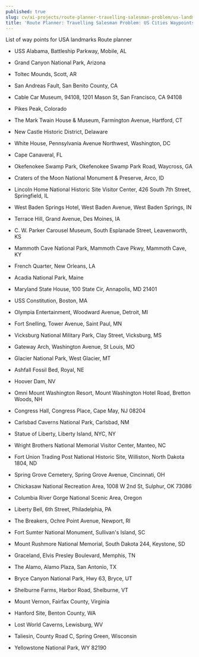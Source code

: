 ```yaml
---
published: true
slug: cv/ai-projects/route-planner-travelling-salesman-problem/us-landmarks-waypoints
title: 'Route Planner: Travelling Salesman Problem: US Cities Waypoints'
---
```


List of way points for USA landmarks Route planner

-   USS Alabama, Battleship Parkway, Mobile, AL

-   Grand Canyon National Park, Arizona

-   Toltec Mounds, Scott, AR

-   San Andreas Fault, San Benito County, CA

-   Cable Car Museum, 94108, 1201 Mason St, San Francisco, CA 94108

-   Pikes Peak, Colorado

-   The Mark Twain House & Museum, Farmington Avenue, Hartford, CT

-   New Castle Historic District, Delaware

-   White House, Pennsylvania Avenue Northwest, Washington, DC

-   Cape Canaveral, FL

-   Okefenokee Swamp Park, Okefenokee Swamp Park Road, Waycross, GA

-   Craters of the Moon National Monument & Preserve, Arco, ID

-   Lincoln Home National Historic Site Visitor Center, 426 South 7th Street, Springfield, IL

-   West Baden Springs Hotel, West Baden Avenue, West Baden Springs, IN

-   Terrace Hill, Grand Avenue, Des Moines, IA

-   C. W. Parker Carousel Museum, South Esplanade Street, Leavenworth, KS

-   Mammoth Cave National Park, Mammoth Cave Pkwy, Mammoth Cave, KY

-   French Quarter, New Orleans, LA

-   Acadia National Park, Maine

-   Maryland State House, 100 State Cir, Annapolis, MD 21401

-   USS Constitution, Boston, MA

-   Olympia Entertainment, Woodward Avenue, Detroit, MI

-   Fort Snelling, Tower Avenue, Saint Paul, MN

-   Vicksburg National Military Park, Clay Street, Vicksburg, MS

-   Gateway Arch, Washington Avenue, St Louis, MO

-   Glacier National Park, West Glacier, MT

-   Ashfall Fossil Bed, Royal, NE

-   Hoover Dam, NV

-   Omni Mount Washington Resort, Mount Washington Hotel Road, Bretton Woods, NH

-   Congress Hall, Congress Place, Cape May, NJ 08204

-   Carlsbad Caverns National Park, Carlsbad, NM

-   Statue of Liberty, Liberty Island, NYC, NY

-   Wright Brothers National Memorial Visitor Center, Manteo, NC

-   Fort Union Trading Post National Historic Site, Williston, North Dakota 1804, ND

-   Spring Grove Cemetery, Spring Grove Avenue, Cincinnati, OH

-   Chickasaw National Recreation Area, 1008 W 2nd St, Sulphur, OK 73086

-   Columbia River Gorge National Scenic Area, Oregon

-   Liberty Bell, 6th Street, Philadelphia, PA

-   The Breakers, Ochre Point Avenue, Newport, RI

-   Fort Sumter National Monument, Sullivan's Island, SC

-   Mount Rushmore National Memorial, South Dakota 244, Keystone, SD

-   Graceland, Elvis Presley Boulevard, Memphis, TN

-   The Alamo, Alamo Plaza, San Antonio, TX

-   Bryce Canyon National Park, Hwy 63, Bryce, UT

-   Shelburne Farms, Harbor Road, Shelburne, VT

-   Mount Vernon, Fairfax County, Virginia

-   Hanford Site, Benton County, WA

-   Lost World Caverns, Lewisburg, WV

-   Taliesin, County Road C, Spring Green, Wisconsin

-   Yellowstone National Park, WY 82190
